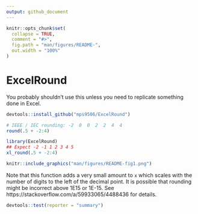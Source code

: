 ```yaml
---
output: github_document
---
```


<!-- README.md is generated from README.Rmd. Please edit that file -->

```r
knitr::opts_chunk$set(
  collapse = TRUE,
  comment = "#>",
  fig.path = "man/figures/README-",
  out.width = "100%"
)
```
# ExcelRound

You probably shouldn't use this unless you need to replicate something done in Excel.

```r
devtools::install_github("mps9506/ExcelRound")
```

```r
# IEEE / IEC rounding: -2  0  0  2  2  4  4
round(.5 + -2:4)
```


```r
library(ExcelRound)
## Expect -2 -1 1 2 3 4 5
xl_round(.5 + -2:4)
```


```r
knitr::include_graphics("man/figures/README-fig1.png")
```

Note that this function adds a very small amount to `x` which scales with the number of digits to the left of the decimal point. It is possible that rounding might be incorrect above 1E15 or 1E-15. See https://stackoverflow.com/a/59933065/4488436 for details.


```r
devtools::test(reporter = "summary")
```

